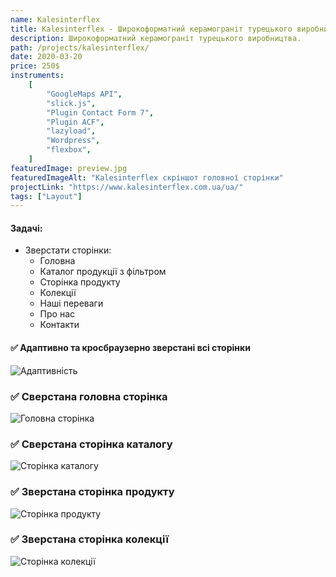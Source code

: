 ```yaml
---
name: Kalesinterflex
title: Kalesinterflex - Широкоформатний керамограніт турецького виробництва
description: Широкоформатний керамограніт турецького виробництва.
path: /projects/kalesinterflex/
date: 2020-03-20
price: 250$
instruments:
    [
        "GoogleMaps API",
        "slick.js",
        "Plugin Contact Form 7",
        "Plugin ACF",
        "lazyload",
        "Wordpress",
        "flexbox",
    ]
featuredImage: preview.jpg
featuredImageAlt: "Kalesinterflex скріншот головної сторінки"
projectLink: "https://www.kalesinterflex.com.ua/ua/"
tags: ["Layout"]
---
```


#### Задачі:

- Зверстати сторінки:
     - Головна
     - Каталог продукції з фільтром
     - Сторінка продукту
     - Колекції
     - Наші переваги
     -   Про нас
     - Контакти

#### ✅ Адаптивно та кросбраузерно зверстані всі сторінки

![Адаптивність](kale-slide.jpg)

### ✅ Сверстана головна сторінка

![Головна сторінка](kale-full.jpg)

### ✅ Сверстана сторінка каталогу

![Сторінка каталогу](catalog.jpg)

### ✅ Зверстана сторінка продукту

![Сторінка продукту](kale-item.jpg)

### ✅ Зверстана сторінка колекції

![Сторінка колекції](collection.jpg)
